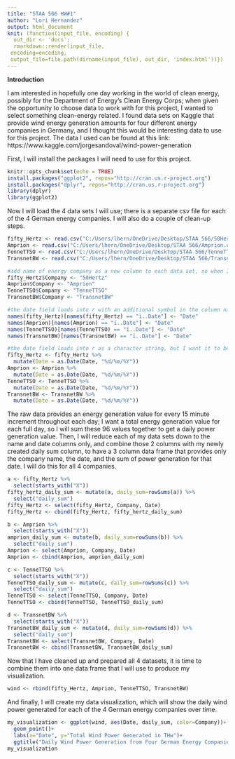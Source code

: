 ```yaml
---
title: "STAA 566 HW#1"
author: "Lori Hernandez"
output: html_document
knit: (function(input_file, encoding) {
  out_dir <- 'docs';
  rmarkdown::render(input_file,
 encoding=encoding,
 output_file=file.path(dirname(input_file), out_dir, 'index.html'))})
---
```


**Introduction**

I am interested in hopefully one day working in the world of clean energy, possibly for the Department of Energy's Clean Energy Corps; when given the opportunity to choose data to work with for this project, I wanted to select something clean-energy related.  I found data sets on Kaggle that provide wind energy generation amounts for four different energy companies in Germany, and I thought this would be interesting data to use for this project.  The data I used can be found at this link:  https://www.kaggle.com/jorgesandoval/wind-power-generation

First, I will install the packages I will need to use for this project.

```r
knitr::opts_chunk$set(echo = TRUE)
install.packages("ggplot2", repos="http://cran.us.r-project.org")
install.packages("dplyr", repos="http://cran.us.r-project.org")
library(dplyr)
library(ggplot2)

```

Now I will load the 4 data sets I will use; there is a separate csv file for each of the 4 German energy companies.  I will also do a couple of clean-up steps.

```r
fifty_Hertz <- read.csv("C:/Users/lhern/OneDrive/Desktop/STAA 566/50Hertz.csv")
Amprion <- read.csv("C:/Users/lhern/OneDrive/Desktop/STAA 566/Amprion.csv")
TenneTTSO <- read.csv("C:/Users/lhern/OneDrive/Desktop/STAA 566/TenneTTSO.csv")
TransnetBW <- read.csv("C:/Users/lhern/OneDrive/Desktop/STAA 566/TransnetBW.csv")

#add name of energy company as a new column to each data set, so when I append them together I can tell which rows belong to which company
fifty_Hertz$Company <- "50Hertz"
Amprion$Company <- "Amprion"
TenneTTSO$Company <- "TenneTTSO"
TransnetBW$Company <- "TransnetBW"

#the date field loads into r with an additional symbol in the column name for the date parameter which will make code harder to read, so I will rename this column in each of the 4 data sets
names(fifty_Hertz)[names(fifty_Hertz) == "ï..Date"] <- "Date"
names(Amprion)[names(Amprion) == "ï..Date"] <- "Date"
names(TenneTTSO)[names(TenneTTSO) == "ï..Date"] <- "Date"
names(TransnetBW)[names(TransnetBW) == "ï..Date"] <- "Date"

#the date field loads into r as a character string, but I want it to be a Date class; here I convert the Date column into Date data type for all 4 data sets
fifty_Hertz <- fifty_Hertz %>%
  mutate(Date = as.Date(Date, "%d/%m/%Y"))
Amprion <- Amprion %>%
  mutate(Date = as.Date(Date, "%d/%m/%Y"))
TenneTTSO <- TenneTTSO %>%
  mutate(Date = as.Date(Date, "%d/%m/%Y"))
TransnetBW <- TransnetBW %>%
  mutate(Date = as.Date(Date, "%d/%m/%Y"))

```

The raw data provides an energy generation value for every 15 minute increment throughout each day; I want a total energy generation value for each full day, so I will sum these 96 values together to get a daily power generation value.  Then, I will reduce each of my data sets down to the name and date columns only, and combine those 2 columns with my newly created daily sum column, to have a 3 column data frame that provides only the company name, the date, and the sum of power generation for that date.  I will do this for all 4 companies.

```r

a <- fifty_Hertz %>%
  select(starts_with("X"))
fifty_hertz_daily_sum <- mutate(a, daily_sum=rowSums(a)) %>%
  select("daily_sum")
fifty_Hertz <- select(fifty_Hertz, Company, Date)
fifty_Hertz <- cbind(fifty_Hertz, fifty_hertz_daily_sum)

b <- Amprion %>%
  select(starts_with("X"))
amprion_daily_sum <- mutate(b, daily_sum=rowSums(b)) %>%
  select("daily_sum")
Amprion <- select(Amprion, Company, Date)
Amprion <- cbind(Amprion, amprion_daily_sum)

c <- TenneTTSO %>%
  select(starts_with("X"))
TenneTTSO_daily_sum <- mutate(c, daily_sum=rowSums(c)) %>%
  select("daily_sum")
TenneTTSO <- select(TenneTTSO, Company, Date)
TenneTTSO <- cbind(TenneTTSO, TenneTTSO_daily_sum)

d <- TransnetBW %>%
  select(starts_with("X"))
TransnetBW_daily_sum <- mutate(d, daily_sum=rowSums(d)) %>%
  select("daily_sum")
TransnetBW <- select(TransnetBW, Company, Date)
TransnetBW <- cbind(TransnetBW, TransnetBW_daily_sum)
```

Now that I have cleaned up and prepared all 4 datasets, it is time to combine them into one data frame that I will use to produce my visualization.
```r
wind <- rbind(fifty_Hertz, Amprion, TenneTTSO, TransnetBW)
```

And finally, I will create my data visualization, which will show the daily wind power generated for each of the 4 German energy companies over time.
```r
my_visualization <- ggplot(wind, aes(Date, daily_sum, color=Company))+
  geom_point()+
  labs(x="Date", y="Total Wind Power Generated in THw")+
  ggtitle("Daily Wind Power Generation from Four German Energy Companies")
my_visualization
```

